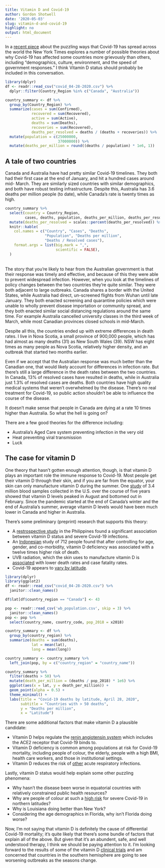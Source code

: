 ```yaml
---
title: Vitamin D and Covid-19
author: Gordon Shotwell
date: '2020-05-03'
slug: vitamin-d-and-covid-19
highlight: no
output: html_document
---
```


In a [recent piece](https://www.nytimes.com/2020/05/03/world/asia/coronavirus-spread-where-why.html?referringSource=articleShare) about the puzzling ways that Covid-19 has spread across the world the New York Times explores a number of possible theories about why Covid-19 has affected some countries more grievously than others, including “demographics, culture, environment, and the speed of government responses.” I think Vitamin D status should probably be included in this conversation.
```r
library(dplyr)
df <- readr::read_csv("covid_04-28-2020.csv") %>%
  dplyr::filter(Country_Region %in% c("Canada", "Australia"))

country_summary <- df %>%
  group_by(Country_Region) %>%
  summarize(cases = sum(Confirmed),
            recovered = sum(Recovered),
            active = sum(Active),
            deaths = sum(Deaths),
            recoveries = sum(Recovered),
            deaths_per_resolved = deaths / (deaths + recoveries)) %>%
  mutate(population = c(25000000,
                        37000000)) %>%
  mutate(deaths_per_million = round((deaths / population) * 1e6, 1))
```

## A tale of two countries

Canada and Australia have had pretty similar Covid-19 timelines.
They both had their first case at the end of January, and hit a hundred cases around mid- March.
They are similarly sized countries with similar demographics, and both have robust testing infrastructure.
Despite this, Australia has 3.6 deaths per million people (to date), while Canada's rate is twenty times as high.

```r
country_summary %>%
  select(country = Country_Region,
         cases, deaths, population, deaths_per_million, deaths_per_resolved) %>%
  mutate(deaths_per_resolved = scales::percent(deaths_per_resolved)) %>%
  knitr::kable(
    col.names = c("Country", "Cases", "Deaths",
                  "Population", "Deaths per million",
                  "Deaths / Resolved cases"),
    format.args = list(big.mark = ",",
                       scientific = FALSE),
  )
```

<br>
The story that you're likely to hear from the Australian government is that their response was timely and effective, and because of this they were able to prevent widespread infection.
However, when you look at the timelines of policy changes between the two countries they're quite similar.
They were both adjacent to large outbreaks.
Canada shares a border with the United States, while Australia had direct, un-screened flights from Wuhan until late January.
They both enacted screening and quarantine policies which were unable to wholly prevent disease importation or community spread,
and they both enacted similar social distancing regulations around the same time.
For example Australia cancelled university classes in the third week of March, while most Canadian provinces closed schools in mid-March.

Despite all this, the countries ended up with extreme differences in death rates.
I live in Nova Scotia, a small province of 900,000 people, which has had almost as many deaths (31) as New South Wales (39).
NSW has eight times as many people as Nova Scotia, relatively higher density, and an outbreak that started two months earlier.

Even if we accept that the Australian response was much better than the Canadian one, that would likely account for differences in infection rate. But there's still a large difference in the death rates between the two countries.
In Canada, 13% of resolved cases have resulted in deaths, while in Australia just 1.3% of resolved cases are deaths.
Both countries have high quality medical systems that weren't overwhelmed by the disease.
There's no real treatment for Covid-19, so public action shouldn't be able to influence the course of the disease.

It doesn't make sense that people in Canada are dying at a rate 10 times higher than Australia. So what the hell is going on?

There are a few good theories for the difference including:

- Australia's Aged Care system preventing infection in the very old
- Heat preventing viral transmission
- Luck

## The case for vitamin D

One theory that hasn't gotten enough attention, though, is that vitamin D plays an important role the immune response to Covid-19.
Most people get their vitamin D through their skin, and if you are far from the equator, your skin can only manufacture vitamin D during the summer.
One [study](https://www.medicinenet.com/script/main/art.asp?articlekey=170741) of 3.4 million blood samples collected in the U.S. over the course of five years showed that vitamin D levels peaked in August and bottomed out in February.
Since the pandemic started at the end of Canada's winter and the end of Australia's summer, average vitamin D levels would have been much lower in Canada and higher in Australia.

There's some preliminary (preprint) research that supports this theory:

- A [restrospective study](https://papers.ssrn.com/sol3/papers.cfm?abstract_id=3571484) in the Philippines found a significant association between vitamin D status and severe Covid-19 infections.
- An [Indonesian](https://papers.ssrn.com/sol3/papers.cfm?abstract_id=3585561) study of 712 people found that after controlling for age, gender, and co-morbidity, vitamin D deficiency was associated with a twelve times higher risk of death.
- UVB radiation, which the skin uses to manufacture vitamin D is [associated](https://papers.ssrn.com/sol3/papers.cfm?abstract_id=3586555#.XrA5awDBBLE.twitter) with lower death rates and case fatality rates.
- Covid-19 appears to [vary by latitude](https://www.ncbi.nlm.nih.gov/pubmed/32311755).

```r
library(dplyr)
library(ggplot2)
df <- readr::read_csv("covid_04-28-2020.csv") %>%
  janitor::clean_names()

df$lat[df$country_region == "Canada"] <- 43

pop <- readr::read_csv('wb_population.csv', skip = 3) %>%
  janitor::clean_names()
pop <- pop %>%
  select(country_name, country_code, pop_2018 = x2018)

country_summary <- df %>%
  group_by(country_region) %>%
  summarize(deaths = sum(deaths),
            lat = mean(lat),
            long = mean(long))

country_summary <- country_summary %>%
  left_join(pop, by = c("country_region" = "country_name"))

country_summary %>%
  filter(deaths > 50) %>%
  mutate(death_per_million = (deaths / pop_2018) * 1e6) %>%
  ggplot(aes(x = lat, y = death_per_million)) +
  geom_point(alpha = 0.5) +
  theme_minimal() +
  labs(title = "Covid-19 deaths by latitude, April 28, 2020",
       subtitle = "Countries with > 50 deaths",
       y = "Deaths per million",
       x = "Latitude")

```


There are some additional factors that make vitamin D a plausible candidate:

- Vitamin D helps regulate the [renin angiotensin system](https://youtu.be/Nfp4X4O87DQ?t=1499) which includes the ACE2 receptor that Covid-19 binds to.
- Vitamin D deficiency is common among populations at risk for Covid-19 mortality, including people of colour, the elderly, people with a high BMI, health care workers, and those in institutional settings.
- Vitamin D reduces the risk of [other](https://www.bmj.com/content/356/bmj.i6583) acute respiratory infections.

Lastly, vitamin D status would help explain some other puzzling phenomena:

- Why hasn't the disease been worse in equatorial countries with relatively constrained public health resources?
- Why are people of colour at such a [high risk](https://www.theglobeandmail.com/world/article-racial-divide-of-covid-19-patients-in-us-grows-even-starker-as-new/) for severe Covid-19 in northern latitudes?
- Why is Louisiana doing better than New York?
- Considering the age demographics in Florida, why isn't Florida doing worse?

Now, I'm not saying that vitamin D is definitely the cause of differential Covid-19 mortality;
it's quite likely that there's some bundle of factors that explain all of the above. But given that it's an abundent, safe, and well understood therapy, I think we should be paying attention to it.
I'm looking forward to the results of some of the vitamin D [clinical trials](https://clinicaltrials.gov/ct2/show/NCT04334005) and am concerned that countries in the southern hemisphere are going to see worsening outbreaks as the seasons change.